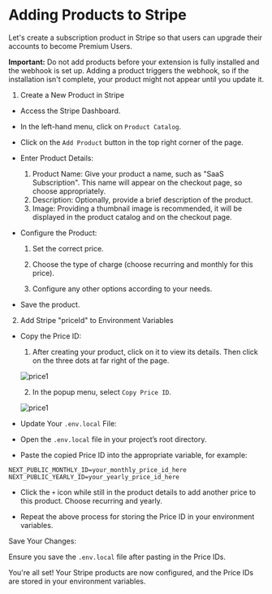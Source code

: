 
# Adding Products to Stripe

Let's create a subscription product in Stripe so that users can upgrade their accounts to become Premium Users.

<Callout emoji="📣"> **Important:** Do not add products before your extension is fully installed and the webhook is set up. Adding a product triggers the webhook, so if the installation isn't complete, your product might not appear until you update it. </Callout>

1. Create a New Product in Stripe

- Access the Stripe Dashboard.

- In the left-hand menu, click on `Product Catalog`.

- Click on the `Add Product` button in the top right corner of the page.

- Enter Product Details:

  1. Product Name: Give your product a name, such as "SaaS Subscription". This name will appear on the checkout page, so choose appropriately.
  2. Description: Optionally, provide a brief description of the product.
  3. Image: Providing a thumbnail image is recommended, it will be displayed in the product catalog and on the checkout page.

- Configure the Product:

  1. Set the correct price.

  2. Choose the type of charge (choose recurring and monthly for this price).

  3. Configure any other options according to your needs.

- Save the product.

2. Add Stripe "priceId" to Environment Variables

- Copy the Price ID:

  1. After creating your product, click on it to view its details. Then click on the three dots at far right of the page.

  ![price1](../public/price-id-1.png)

  2. In the popup menu, select `Copy Price ID`.

   ![price1](../public/price-id-2.png)
  
- Update Your `.env.local` File:

- Open the `.env.local` file in your project’s root directory.

- Paste the copied Price ID into the appropriate variable, for example:

```env
NEXT_PUBLIC_MONTHLY_ID=your_monthly_price_id_here
NEXT_PUBLIC_YEARLY_ID=your_yearly_price_id_here
```

- Click the `+` icon while still in the product details to add another price to this product. Choose recurring and yearly.

- Repeat the above process for storing the Price ID in your environment variables.

Save Your Changes:

Ensure you save the `.env.local` file after pasting in the Price IDs.

You're all set! Your Stripe products are now configured, and the Price IDs are stored in your environment variables.